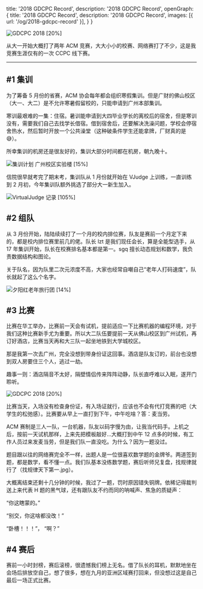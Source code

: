   title: '2018 GDCPC Record',
  description: '2018 GDCPC Record',
  openGraph: {
    title: '2018 GDCPC Record',
    description: '2018 GDCPC Record',
    images: [{ url: '/og/2018-gdcpc-record' }],
  }
}

![GDCPC 2018 [20%]](/images/2018-gdcpc-record/2018-05-05.jpg)

从大一开始大概打了两年 ACM 竞赛，大大小小的校赛、网络赛打了不少，这是我竞赛生涯仅有的一次 CCPC 线下赛。

---

## \#1 集训

为了筹备 5 月份的省赛，ACM 协会每年都会组织寒假集训。但是广财的佛山校区（大一、大二）是不允许寒暑假留校的，只能申请到广州本部集训。

寒训最艰难的一集：住宿。暑训能申请到大四毕业学长的离校后的宿舍，但是寒训没有，需要我们自己去找学长借宿。借到宿舍后，还要解决洗澡问题，学校会停宿舍热水，然后暂时开放一个公共澡堂（这种破条件学生还能拿牌，厂财真的是😅）。

所幸集训的机房还是很友好的，集训大部分时间都在机房，朝九晚十。

![集训计划 广州校区实验楼 [15%]](/images/2018-gdcpc-record/2018-02-07.jpg)

信院很早就考完了期末考，集训队从 1 月份就开始在 VJudge 上训练，一直训练到 2 月初，今年集训队额外挑选了部分大一新生加入。

![VirtualJudge 记录 [105%]](/images/2018-gdcpc-record/vjudge-record.png)

## \#2 组队

从 3 月份开始，陆陆续续打了一个月的校内排位赛，队友是赛前一个月定下来的，都是校内排位赛里前几的佬。队长 lzt 是我们现任会长，算是全能型选手，从 17 年集训开始，队长在校赛排名基本都是第一。sgq 擅长动态规划和数学，我负责数据结构和图论。

关于队名，因为队里二次元浓度不高，大家也经常自嘲自己“老年人打码速度”，队长就起了这么个名字。

![夕阳红老年旅行团 [14%]](/images/2018-gdcpc-record/2018-05-04.jpg)

## \#3 比赛

比赛在华工举办，比赛前一天会有试机，提前适应一下比赛机器的编程环境，对于我们这种比赛新手尤为重要。所以大二队伍要提前一天从佛山校区到广州试机，再订好酒店，比赛当天再和大三队一起坐地铁到大学城校区。

那是我第一次去广州，完全没想到带身份证这回事。酒店是队友订的，前台也没想到双人房要住三个人，逃过一劫。

趣事一则：酒店隔音不太好，隔壁情侣传来阵阵动静，队长直呼难以入眠，遂开门聆听。

![GDCPC 2018 [20%]](/images/2018-gdcpc-record/2018-05-05.jpg)

比赛当天，入场没有检查身份证，有入场证就行，应该也不会有代打竞赛的吧（大学生的松弛感）。比赛要从早上一直打到下午，中午吃啥？答：麦当劳。

ACM 赛制是三人一队，一台机器，队友以码字慢为由，让我当代码手。上机之后，按前一天试机那样，上来先把模板敲好...大概打到中午 12 点多的时候，有工作人员过来发麦当劳，但是我们队一直没吃。为什么？因为一题没过。

题目跟以往的网络赛完全不一样，出题人是一位很喜欢数学题的金牌爷。两道签到题，都是数学，看不懂一点。我们队基本没练数学题，赛后听师兄复盘，找规律就行了（找规律天下第一.jpg）。

大概离结束还剩十几分钟的时候，我过了一题，罚时原因错失铜牌。依稀记得裁判送上来代表 H 题的黑气球，还有跟队友不约而同的呐喊声、焦急的质疑声：

“你这瞎蒙的。”

“别交，你这啥都没改！”

“卧槽！！！”， “啊？”

## \#4 赛后

赛前一小时封榜，赛后滚榜，很遗憾我们榜上无名。借了队长的耳机，默默地坐在会场后排放空自己，想了很多，想在九月的亚洲区域赛打回来，但没想过这是自己最后一场正式比赛。